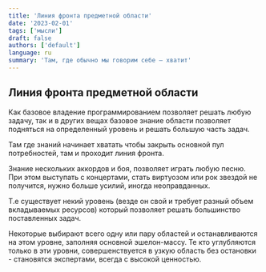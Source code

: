 ```yaml
---
title: 'Линия фронта предметной области'
date: '2023-02-01'
tags: ['мысли']
draft: false
authors: ['default']
language: ru
summary: 'Там, где обычно мы говорим себе — хватит'
---
```


## Линия фронта предметной области

Как базовое владение программированием позволяет решать любую задачу, так и в других вещах базовое знание области позволяет подняться на определенный уровень и решать большую часть задач.

Там где знаний начинает хватать чтобы закрыть основной пул потребностей, там и проходит линия фронта.

Знание нескольких аккордов и боя, позволяет играть любую песню. При этом выступать с концертами, стать виртуозом или рок звездой не получится, нужно больше усилий, иногда неоправданных.

Т.е существует некий уровень (везде он свой и требует разный объем вкладываемых ресурсов) который позволяет решать большинство поставленных задач.

Некоторые выбирают всего одну или пару областей и останавливаются на этом уровне, заполняя основной эшелон-массу. Те кто углубляются только в эти уровни, совершенствуется в узкую область без остановки - становятся экспертами, всегда с высокой ценностью.
